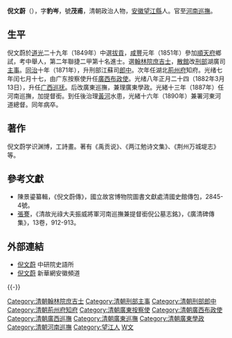 {{明清人物信息框
| 姓名 = 倪文蔚
| 原名 =
| 圖片名稱= 
| 圖片大小 = 180px
| 圖片說明 = 
| 最高職務 = 光祿大夫振威將軍河南巡撫
| 屆數 = 
| 國家 = 大清
| 前任 = 
| 繼任 = 
| 爵位 =
| 籍貫 = [[安徽省|安徽省]][[安慶府|安慶府]][[望江縣|望江縣]]
| 族裔 = 漢族
| 旗籍 = 
| 字號 = 字豹岑，號茂甫
| 諡號 = 
| 出生日期 = [[道光|道光]]三年（1823年）
| 出生地點 = [[安徽省|安徽省]][[望江縣|望江縣]]
| 逝世日期 = [[光緒|光緒]]十六年（1890年）
| 逝世地點 = [[河南省|河南省]]
| 墓葬 =
| 配偶 =
| 親屬 =
| 出身 = 
* 道光二十九年拔貢
* 咸豐元年辛亥科順天鄉試舉人
* 咸豐二年壬子恩科賜進士出身
| 經歷 = 
| 著作 =
*《禹贡说》
*《两江勉诗文集》
*《荆州万城堤志》
}}

'''倪文蔚'''（{{bd|1823年||1890年|catIdx=Ni倪}}），字'''豹岑'''，號'''茂甫'''，清朝政治人物，[[安徽|安徽]][[望江縣|望江縣]]人。官至[[河南|河南]][[巡撫|巡撫]]。

==生平==
倪文蔚於[[道光|道光]]二十九年（1849年）中選[[拔貢|拔貢]]，[[咸豐_(年號)|咸豐]]元年（1851年）參加[[順天府|順天府]]鄉試，考中舉人，第二年聯捷二甲第十名進士。選[[翰林院|翰林院]][[庶吉士|庶吉士]]，[[散館|散館]]改[[刑部|刑部]]湖廣司[[主事|主事]]。[[同治|同治]]十年（1871年），升刑部江蘇司[[郎中|郎中]]。次年任湖北[[荊州府|荊州府]]知府。光绪七年闰七月十七，由广东按察使升任[[廣西布政使|廣西布政使]]。光绪八年正月二十四（1882年3月13日），升任[[广西巡抚|广西巡抚]]。后改廣東巡撫，兼理廣東學政。光緒十三年（1887年）任河南巡撫，加提督銜。到任後治理[[黃河|黃河]]水患，光緒十六年（1890年）兼署河東河道總督。同年病卒。

==著作==
倪文蔚学识渊博，工詩畫。著有《禹贡说》、《两江勉诗文集》、《荆州万城堤志》等。

==參考文獻==
*陳景鎏纂輯，《倪文蔚傳》，國立故宮博物院圖書文獻處清國史館傳包，2845-4號。
*[[張謇|張謇]]，《清故光祿大夫振威將軍河南巡撫兼提督銜倪公墓志銘》，《廣清碑傳集》，13卷，912-913。

==外部連結==
*[http://npmhost.npm.gov.tw/ttscgi2/ttsquery?0:0:npmauac:TM%3D%AD%D9%A4%E5%BD%AB 倪文蔚] {{Wayback|url=http://npmhost.npm.gov.tw/ttscgi2/ttsquery?0:0:npmauac:TM%3D%AD%D9%A4%E5%BD%AB |date=20190313165200 }} 中研院史語所
*[https://web.archive.org/web/20120608024017/http://www.ah.xinhuanet.com/jg60nahp/2009-03/26/content_16067831.htm 倪文蔚] 新華網安徽頻道
{{-}}
{{start box}}
{{s-off}}
{{succession box|[[慶裕|慶裕]]|[[徐延旭|徐延旭]]|清朝廣西巡撫|光绪八年正月二十四 - 光绪九年九月初九<br /><small>1882年3月13日 - 1883年10月9日</small>}}
{{succession box|[[范梁|范梁]]|[[徐延旭|徐延旭]]|[[清朝|清朝]][[廣西布政使|廣西布政使]]|光绪七年闰七月十七 - 光绪八年正月二十四<br /><small>1881年9月10日 - 1882年3月13日</small>}}
{{end box}}

{{咸丰二年壬子恩科殿試金榜}}



{{DEFAULTSORT:Ni倪}}
[[Category:清朝翰林院庶吉士|Category:清朝翰林院庶吉士]]
[[Category:清朝刑部主事|Category:清朝刑部主事]]
[[Category:清朝刑部郎中|Category:清朝刑部郎中]]
[[Category:清朝荊州府知府|Category:清朝荊州府知府]]
[[Category:清朝廣東按察使|Category:清朝廣東按察使]]
[[Category:清朝廣西布政使|Category:清朝廣西布政使]]
[[Category:清朝廣西巡撫|Category:清朝廣西巡撫]]
[[Category:清朝廣東巡撫|Category:清朝廣東巡撫]]
[[Category:清朝廣東學政|Category:清朝廣東學政]]
[[Category:清朝河南巡撫|Category:清朝河南巡撫]]
[[Category:望江人|Category:望江人]]
[[Category:倪姓|W文]]